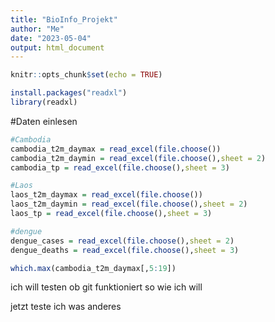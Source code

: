 ```yaml
---
title: "BioInfo_Projekt"
author: "Me"
date: "2023-05-04"
output: html_document
---
```


```r
knitr::opts_chunk$set(echo = TRUE)
```

```r
install.packages("readxl")
library(readxl)
```

#Daten einlesen
```r
#Cambodia
cambodia_t2m_daymax = read_excel(file.choose())
cambodia_t2m_daymin = read_excel(file.choose(),sheet = 2)
cambodia_tp = read_excel(file.choose(),sheet = 3)

#Laos
laos_t2m_daymax = read_excel(file.choose())
laos_t2m_daymin = read_excel(file.choose(),sheet = 2)
laos_tp = read_excel(file.choose(),sheet = 3)

#dengue
dengue_cases = read_excel(file.choose(),sheet = 2)
dengue_deaths = read_excel(file.choose(),sheet = 3)


```

```r
which.max(cambodia_t2m_daymax[,5:19])
```

ich will testen ob git funktioniert so wie ich will
 
jetzt teste ich was anderes

